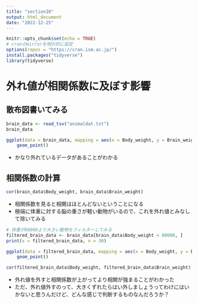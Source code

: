 ```yaml
---
title: "section10"
output: html_document
date: "2022-12-25"
---
```


```r
knitr::opts_chunk$set(echo = TRUE)
# cranのmirrorを明示的に設定
options(repos = "https://cran.ism.ac.jp/")
install.packages("tidyverse")
library(tidyverse)
```

# 外れ値が相関係数に及ぼす影響

## 散布図書いてみる
```r
brain_data <- read_tsv("animaldat.txt")
brain_data

ggplot(data = brain_data, mapping = aes(x = Body_weight, y = Brain_weight)) +
    geom_point()
```

- かなり外れているデータがあることがわかる

## 相関係数の計算
```r
cor(brain_data$Body_weight, brain_data$Brain_weight)
```

- 相関係数を見ると相関はほとんどないということになる
- 極端に体重に対する脳の重さが軽い動物がいるので、これを外れ値とみなして除いてみる

```r
# 体重が80000より大きい動物をフィルターしてみる
filtered_brain_data <- brain_data[brain_data$Body_weight < 80000, ]
print(x = filtered_brain_data, n = 30)

ggplot(data = filtered_brain_data, mapping = aes(x = Body_weight, y = Brain_weight)) +
    geom_point()

cor(filtered_brain_data$Body_weight, filtered_brain_data$Brain_weight)
```

- 外れ値を外すと相関係数が上がってより相関が強まることがわかった
- ただ、外れ値外すのって、大きくずれたらはい外しましょうってわけにはいかないと思うんだけど、どんな感じで判断するものなんだろうか？